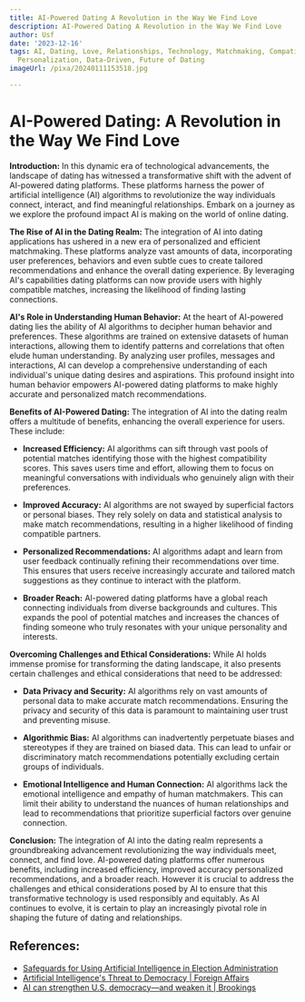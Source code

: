 ```yaml
---
title: AI-Powered Dating A Revolution in the Way We Find Love
description: AI-Powered Dating A Revolution in the Way We Find Love
author: Usf
date: '2023-12-16'
tags: AI, Dating, Love, Relationships, Technology, Matchmaking, Compatibility, Algorithms,
  Personalization, Data-Driven, Future of Dating
imageUrl: /pixa/20240111153518.jpg

---
```

# AI-Powered  Dating:  A Revolution in the Way We Find Love

**Introduction:**
In this dynamic era of technological advancements, the landscape of dating has witnessed a transformative shift with  the advent of AI-powered dating platforms. These platforms harness the power of artificial intelligence (AI) algorithms to revolutionize the way individuals connect, interact,  and find meaningful relationships. Embark on a journey as we explore the profound impact AI is making  on the world  of online dating.

**The Rise of AI in the Dating Realm:**
The  integration of  AI into dating  applications has ushered in a new era of personalized and efficient matchmaking. These platforms analyze vast amounts of  data, incorporating user preferences, behaviors  and even subtle cues to create tailored recommendations and enhance the overall dating experience. By leveraging AI's capabilities dating platforms can now provide  users with highly compatible matches,  increasing  the likelihood of finding lasting connections.

**AI's Role in Understanding Human Behavior:**
At the heart of AI-powered dating  lies the ability of AI  algorithms to decipher human  behavior  and preferences. These algorithms are trained on extensive datasets of human interactions, allowing them to identify patterns and correlations that often elude human understanding. By analyzing user profiles, messages and interactions, AI can develop a comprehensive understanding of each individual's unique dating desires and aspirations. This profound insight  into human behavior empowers AI-powered dating platforms to make highly accurate and personalized  match recommendations.

**Benefits of  AI-Powered Dating:**
The integration of AI into the dating realm  offers a multitude of benefits, enhancing the  overall experience  for users. These include:

* **Increased  Efficiency:** AI algorithms  can sift through vast pools of potential matches identifying those with the  highest compatibility scores.  This saves users time and effort,  allowing them to focus on meaningful conversations with individuals who genuinely align with their preferences.

* **Improved Accuracy:**  AI algorithms are not swayed by superficial factors or personal biases. They rely solely on data and statistical analysis to make match  recommendations, resulting in a higher likelihood of finding  compatible partners.

* **Personalized Recommendations:** AI  algorithms adapt and learn from user feedback continually refining their recommendations  over time. This ensures that users receive increasingly accurate and tailored  match suggestions as they continue to interact with  the platform.

* **Broader Reach:** AI-powered dating platforms have a global  reach connecting individuals from  diverse backgrounds and cultures. This expands the pool  of potential matches and increases the chances of finding someone  who truly resonates with your unique personality and interests.

**Overcoming Challenges and Ethical Considerations:**
While  AI holds immense promise for transforming  the dating landscape, it also presents certain challenges and ethical considerations that need to be  addressed:

* **Data Privacy and Security:**  AI algorithms rely  on vast amounts  of personal data to make accurate match recommendations. Ensuring the privacy and security of this data is  paramount to maintaining user trust and preventing misuse.

* **Algorithmic Bias:** AI algorithms can inadvertently perpetuate biases and stereotypes if they  are trained on biased  data. This can lead to unfair or discriminatory  match recommendations potentially excluding certain groups of individuals.

* **Emotional Intelligence and Human Connection:** AI  algorithms lack the emotional intelligence and empathy of human matchmakers. This  can limit their ability to understand the nuances  of human relationships and lead to recommendations  that prioritize superficial factors over genuine connection.

**Conclusion:**
The integration of AI into the dating realm represents  a groundbreaking  advancement revolutionizing the way  individuals meet, connect, and find love. AI-powered dating platforms offer numerous benefits, including increased efficiency, improved accuracy personalized recommendations, and  a broader reach. However it is crucial to address the challenges and  ethical considerations posed by AI to ensure that this transformative technology is used responsibly and equitably.  As AI continues to evolve, it is certain to play an increasingly pivotal role in shaping the future  of dating and relationships.

## References:
- [Safeguards for Using Artificial Intelligence in Election Administration](https://www.brennancenter.org/our-work/research-reports/safeguards-using-artificial-intelligence-election-administration)
- [Artificial Intelligence's Threat to Democracy | Foreign Affairs](https://www.foreignaffairs.com/united-states/artificial-intelligences-threat-democracy)
- [AI can strengthen U.S. democracy—and weaken it | Brookings](https://www.brookings.edu/articles/ai-can-strengthen-u-s-democracy-and-weaken-it/)
